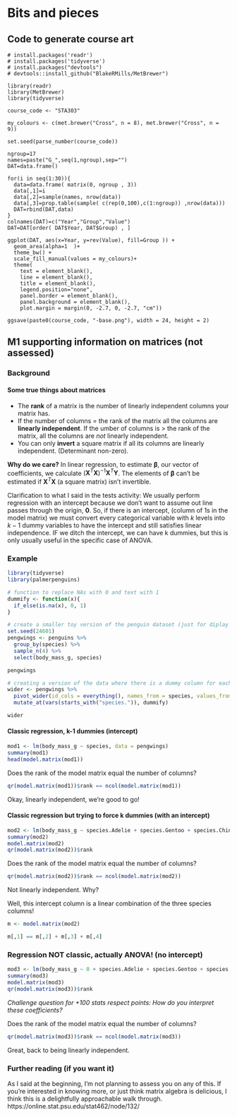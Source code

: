 # Bits and pieces

## Code to generate course art

```
# install.packages('readr')
# install.packages('tidyverse')
# install.packages("devtools")
# devtools::install_github("BlakeRMills/MetBrewer")

library(readr)
library(MetBrewer)
library(tidyverse)

course_code <- "STA303"

my_colours <- c(met.brewer("Cross", n = 8), met.brewer("Cross", n = 9))

set.seed(parse_number(course_code))

ngroup=17
names=paste("G_",seq(1,ngroup),sep="")
DAT=data.frame()

for(i in seq(1:30)){
  data=data.frame( matrix(0, ngroup , 3))
  data[,1]=i
  data[,2]=sample(names, nrow(data))
  data[,3]=prop.table(sample( c(rep(0,100),c(1:ngroup)) ,nrow(data)))
  DAT=rbind(DAT,data)
}
colnames(DAT)=c("Year","Group","Value")
DAT=DAT[order( DAT$Year, DAT$Group) , ]

ggplot(DAT, aes(x=Year, y=rev(Value), fill=Group )) +
  geom_area(alpha=1  )+
  theme_bw() +
  scale_fill_manual(values = my_colours)+
  theme(
    text = element_blank(),
    line = element_blank(),
    title = element_blank(),
    legend.position="none",
    panel.border = element_blank(),
    panel.background = element_blank(),
    plot.margin = margin(0, -2.7, 0, -2.7, "cm"))

ggsave(paste0(course_code, "-base.png"), width = 24, height = 2)

```

## M1 supporting information on matrices (not assessed) {#matrices}

### Background

#### Some true things about matrices
- The **rank** of a matrix is the number of linearly independent columns your matrix has.  
- If the number of columns = the rank of the matrix all the columns are **linearly independent**. If the umber of columns is > the rank of the matrix, all the columns are _not_ linearly independent.  
- You can only **invert** a square matrix if all its columns are linearly independent. (Determinant non-zero).


**Why do we care?**  In linear regression, to estimate $\boldsymbol\beta$, our vector of coefficients, we calculate $(\boldsymbol X^T\boldsymbol X)^{-1}\boldsymbol X^T\boldsymbol Y$. The elements of $\boldsymbol\beta$ can't be estimated if $\boldsymbol X^T\boldsymbol X$ (a square matrix) isn't invertible.

Clarification to what I said in the tests activity: We usually perform regression with an intercept because we don't want to assume out line passes through the origin, **0**. So, if there is an intercept, (column of 1s in the model matrix) we must convert every categorical variable with $k$ levels into $k-1$ dummy variables to have the intercept and still satisfies linear independence. IF we ditch the intercept, we can have k dummies, but this is only usually useful in the specific case of ANOVA. 


### Example 

```r
library(tidyverse)
library(palmerpenguins)
```

```r
# function to replace NAs with 0 and text with 1
dummify <- function(x){
  if_else(is.na(x), 0, 1)
}

# create a smaller toy version of the penguin dataset (just for diplay purposes)
set.seed(24601)
pengwings <- penguins %>% 
  group_by(species) %>% 
  sample_n(4) %>% 
  select(body_mass_g, species)

pengwings

# creating a version of the data where there is a dummy column for each level of species instead of one species column
wider <- pengwings %>% 
  pivot_wider(id_cols = everything(), names_from = species, values_from = species, names_prefix = "species.") %>% 
  mutate_at(vars(starts_with("species.")), dummify)

wider
```

#### Classic regression, k-1 dummies (intercept)

```r
mod1 <- lm(body_mass_g ~ species, data = pengwings)
summary(mod1)
head(model.matrix(mod1))
```

Does the rank of the model matrix equal the number of columns?
```r
qr(model.matrix(mod1))$rank == ncol(model.matrix(mod1))
```

Okay, linearly independent, we're good to go!

#### Classic regression but trying to force k dummies (with an intercept)
```r
mod2 <- lm(body_mass_g ~ species.Adelie + species.Gentoo + species.Chinstrap, data=wider)
summary(mod2)
model.matrix(mod2)
qr(model.matrix(mod2))$rank
```

Does the rank of the model matrix equal the number of columns?
```r
qr(model.matrix(mod2))$rank == ncol(model.matrix(mod2))
```

Not linearly independent. Why?

Well, this intercept column is a linear combination of the three species columns!


```r
m <- model.matrix(mod2)

m[,1] == m[,2] + m[,3] + m[,4]
```
### Regression NOT classic, actually ANOVA! (no intercept)
```r
mod3 <- lm(body_mass_g ~ 0 + species.Adelie + species.Gentoo + species.Chinstrap, data=wider)
summary(mod3)
model.matrix(mod3)
qr(model.matrix(mod3))$rank
```

_Challenge question for +100 stats respect points: How do you interpret these coefficients?_

Does the rank of the model matrix equal the number of columns?
```r
qr(model.matrix(mod3))$rank == ncol(model.matrix(mod3))
```

Great, back to being linearly independent.

### Further reading (if you want it)

As I said at the beginning, I'm not planning to assess you on any of this. If you're interested in knowing more, or just think matrix algebra is delicious, I think this is a delightfully approachable walk through. https://online.stat.psu.edu/stat462/node/132/ 
